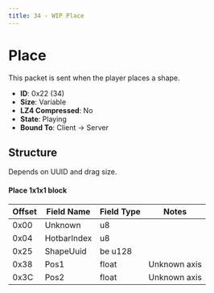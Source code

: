 ```yaml
---
title: 34 - WIP Place
---
```


# Place

This packet is sent when the player places a shape.

- **ID**: 0x22 (34)
- **Size**: Variable
- **LZ4 Compressed**: No
- **State**: Playing
- **Bound To**: Client -> Server

## Structure

Depends on UUID and drag size.

#### Place 1x1x1 block
| Offset | Field Name       | Field Type | Notes |
|--------|------------------|------------|-------|
| 0x00   | Unknown          | u8         | |
| 0x04   | HotbarIndex      | u8         | |
| 0x25   | ShapeUuid        | be u128    | |
| 0x38   | Pos1             | float      | Unknown axis |
| 0x3C   | Pos2             | float      | Unknown axis |

[//]: # (Not fully documented, need drag size for blocks, and the other position, which is up direciton.)